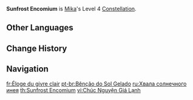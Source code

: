 {{Constellation Infobox
|image         = Constellation Sunfrost Encomium.png
|character     = Mika
|level         = 4
|description   = When Mika's own [[Skyfeather Song]]'s Eagleplume state heals party members, this will restore 3 [[Energy]] to Mika. This form of Energy restoration can occur 5 times during the Eagleplume state created by 1 use of Skyfeather Song.
|utility1      = Energy
}}
'''Sunfrost Encomium''' is [[Mika]]'s Level 4 [[Constellation]].

==Other Languages==
{{Other Languages
|en        = Sunfrost Encomium
|zhs       = 晴霜的祝念
|zhs_rm    = Qíngshuāng de Zhùniàn
|zht       = 晴霜的祝念
|zht_rm    = Qíngshuāng de Zhùniàn
|zh_tl     = Wishing For a Sunny Day After Frost
|ja        = 霜晴の祈念
|ja_rm     = Sousei no Kinen{{assumed}}
|ja_tl     = Wishing For a Sunny Day After Frost
|ko        = 맑은 서리 축복
|ko_tl     = Clear Frost Blessing
|es        = Alabanza de la cencellada
|es_tl     = Praise of the Rime Ice
|fr        = Éloge du givre clair
|fr_tl     = Clear Frost Eulogy
|ru        = Хвала солнечного инея
|ru_tl     = Praise of Sunfrost
|th        = Sunfrost Encomium
|vi        = Chúc Nguyện Giá Lạnh
|vi_tl     = 
|de        = Sonnenfrost-Segen
|de_tl     = Sunfrost Blessing
|id        = Sunfrost Encomium
|pt        = Bênção do Sol Gelado
|pt_tl     = Blessing of the Cold Sun
|tr        = Tezatlık Kasidesi
|tr_tl     = Contradicting Qasida
|it        = Encomio del gelo solare
|it_tl     = Sunfrost Encomium
}}

==Change History==
{{Change History|3.5}}

==Navigation==
{{Talent Navbox|Mika}}

[[fr:Éloge du givre clair]]
[[pt-br:Bênção do Sol Gelado]]
[[ru:Хвала солнечного инея]]
[[th:Sunfrost Encomium]]
[[vi:Chúc Nguyện Giá Lạnh]]
